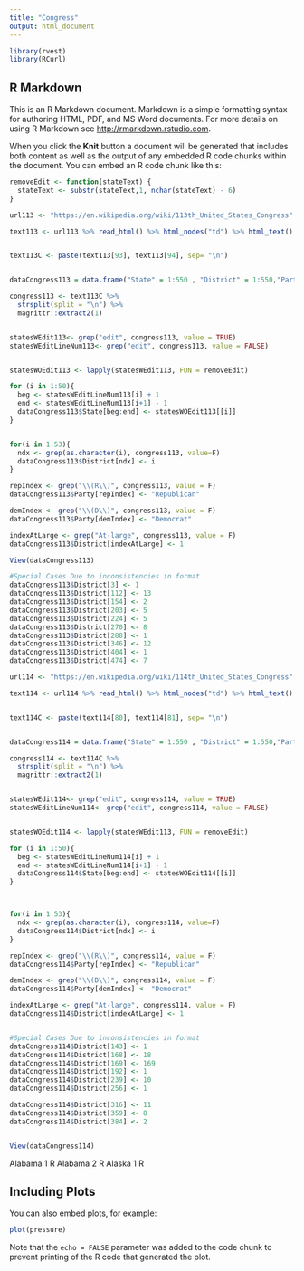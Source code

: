 ```yaml
---
title: "Congress"
output: html_document
---
```


```r
library(rvest)
library(RCurl)
```

## R Markdown

This is an R Markdown document. Markdown is a simple formatting syntax for authoring HTML, PDF, and MS Word documents. For more details on using R Markdown see <http://rmarkdown.rstudio.com>.

When you click the **Knit** button a document will be generated that includes both content as well as the output of any embedded R code chunks within the document. You can embed an R code chunk like this:

```r

removeEdit <- function(stateText) {
  stateText <- substr(stateText,1, nchar(stateText) - 6)
}

```



```r
url113 <- "https://en.wikipedia.org/wiki/113th_United_States_Congress"

text113 <- url113 %>% read_html() %>% html_nodes("td") %>% html_text()


text113C <- paste(text113[93], text113[94], sep= "\n")


dataCongress113 = data.frame("State" = 1:550 , "District" = 1:550,"Party"=1:550, "CongressNum" = 113)

congress113 <- text113C %>%
  strsplit(split = "\n") %>%
  magrittr::extract2(1)


statesWEdit113<- grep("edit", congress113, value = TRUE)
statesWEditLineNum113<- grep("edit", congress113, value = FALSE)


statesWOEdit113 <- lapply(statesWEdit113, FUN = removeEdit)

for (i in 1:50){
  beg <- statesWEditLineNum113[i] + 1 
  end <- statesWEditLineNum113[i+1] - 1 
  dataCongress113$State[beg:end] <- statesWOEdit113[[i]]
}


for(i in 1:53){
  ndx <- grep(as.character(i), congress113, value=F)
  dataCongress113$District[ndx] <- i
}

repIndex <- grep("\\(R\\)", congress113, value = F)
dataCongress113$Party[repIndex] <- "Republican"

demIndex <- grep("\\(D\\)", congress113, value = F)
dataCongress113$Party[demIndex] <- "Democrat"

indexAtLarge <- grep("At-large", congress113, value = F)
dataCongress113$District[indexAtLarge] <- 1

View(dataCongress113)

#Special Cases Due to inconsistencies in format
dataCongress113$District[3] <- 1
dataCongress113$District[112] <- 13
dataCongress113$District[154] <- 2
dataCongress113$District[203] <- 5
dataCongress113$District[224] <- 5
dataCongress113$District[270] <- 8
dataCongress113$District[288] <- 1
dataCongress113$District[346] <- 12
dataCongress113$District[404] <- 1
dataCongress113$District[474] <- 7

```

```r
url114 <- "https://en.wikipedia.org/wiki/114th_United_States_Congress"

text114 <- url114 %>% read_html() %>% html_nodes("td") %>% html_text()


text114C <- paste(text114[80], text114[81], sep= "\n")


dataCongress114 = data.frame("State" = 1:550 , "District" = 1:550,"Party"=1:550, "CongressNum" = 114)

congress114 <- text114C %>%
  strsplit(split = "\n") %>%
  magrittr::extract2(1)


statesWEdit114<- grep("edit", congress114, value = TRUE)
statesWEditLineNum114<- grep("edit", congress114, value = FALSE)


statesWOEdit114 <- lapply(statesWEdit113, FUN = removeEdit)

for (i in 1:50){
  beg <- statesWEditLineNum114[i] + 1 
  end <- statesWEditLineNum114[i+1] - 1 
  dataCongress114$State[beg:end] <- statesWOEdit114[[i]]
}



for(i in 1:53){
  ndx <- grep(as.character(i), congress114, value=F)
  dataCongress114$District[ndx] <- i
}

repIndex <- grep("\\(R\\)", congress114, value = F)
dataCongress114$Party[repIndex] <- "Republican"

demIndex <- grep("\\(D\\)", congress114, value = F)
dataCongress114$Party[demIndex] <- "Democrat"

indexAtLarge <- grep("At-large", congress114, value = F)
dataCongress114$District[indexAtLarge] <- 1


#Special Cases Due to inconsistencies in format
dataCongress114$District[143] <- 1
dataCongress114$District[168] <- 18
dataCongress114$District[169] <- 169
dataCongress114$District[192] <- 1
dataCongress114$District[239] <- 10
dataCongress114$District[256] <- 1

dataCongress114$District[316] <- 11
dataCongress114$District[359] <- 8
dataCongress114$District[384] <- 2


View(dataCongress114)
```
Alabama 1 R
Alabama 2 R
Alaska 1 R



## Including Plots

You can also embed plots, for example:

```r
plot(pressure)
```

Note that the `echo = FALSE` parameter was added to the code chunk to prevent printing of the R code that generated the plot.
